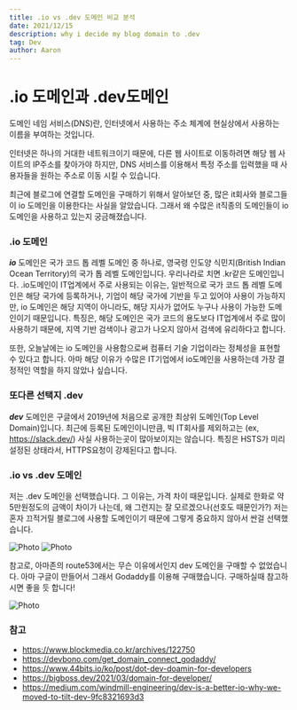 ```yaml
---
title: .io vs .dev 도메인 비교 분석
date: 2021/12/15
description: why i decide my blog domain to .dev
tag: Dev
author: Aaron
---
```


# .io 도메인과 .dev도메인

도메인 네임 서비스(DNS)란, 인터넷에서 사용하는 주소 체계에 현실상에서 사용하는 이름을 부여하는 것입니다.

인터넷은 하나의 거대한 네트워크이기 때문에, 다른 웹 사이트로 이동하려면 해당 웹 사이트의 IP주소를 찾아가야 하지만, DNS 서비스를 이용해서 특정 주소를 입력했을 때 사용자들을 원하는 주소로 이동 시킬 수 있습니다.

최근에 블로그에 연결할 도메인을 구매하기 위해서 알아보던 중, 많은 it회사와 블로그들이 io 도메인을 이용한다는 사실을 알았습니다. 그래서 왜 수많은 it직종의 도메인들이 io 도메인을 사용하고 있는지 궁금해졌습니다.

### .io  도메인

***io*** 도메인은 국가 코드 톱 레벨 도메인 중 하나로, 영국령 인도양 식민지(British Indian Ocean Territory)의 국가 톱 레벨 도메인입니다. 우리나라로 치면 .kr같은 도메인입니다. .io도메인이 IT업계에서 주로 사용되는 이유는, 일반적으로 국가 코드 톱 레벨 도메인은 해당 국가에 등록하거나, 기업이 해당 국가에 기반을 두고 있어야 사용이 가능하지만, io 도메인은 해당 지역이 아니라도, 해당 지사가 없어도 누구나 사용이 가능한 도메인이기 때문입니다.
특징은, 해당 도메인은 국가 코드의 용도보다 IT업계에서 주로 많이 사용하기 때문에, 지역 기반 검색이나 광고가 나오지 않아서 검색에 유리하다고 합니다.

또한, 오늘날에는 io 도메인을 사용함으로써 컴퓨터 기술 기업이라는 정체성을 표현할 수 있다고 합니다.
아마 해당 이유가 수많은 IT기업에서 io도메인을 사용하는데 가장 결정적인 역할을 하지 않았나 싶습니다.


### 또다른 선택지 .dev
***dev*** 도메인은 구글에서 2019년에 처음으로 공개한 최상위 도메인(Top Level Domain)입니다. 최근에 등록된 도메인이니만큼, 빅 IT회사를 제외하고는 (ex, https://slack.dev/) 사실 사용하는곳이 많아보이지는 않습니다.
특징은 HSTS가 미리 설정된 상태라서, HTTPS요청이 강제된다고 합니다.


### .io vs .dev 도메인
저는 .dev 도메인을 선택했습니다. 그 이유는, 가격 차이 때문입니다.
실제로 한화로 약 5만원정도의 금액이 차이가 나는데, 왜 그런지는 잘 모르겠으나(선호도 때문인가?) 저는 혼자 끄적거릴 블로그에 사용할 도메인이기 때문에 그렇게 중요하지 않아서 싼걸 선택했습니다.

<Image
  src='https://seongwoon-blog.s3.ap-northeast-2.amazonaws.com/images/difference-of-dev-and-io-domains/io-price.png'
  alt="Photo"
  width={800}
  height={400}
  priority
  className="next-image"
/>
<Image
  src='https://seongwoon-blog.s3.ap-northeast-2.amazonaws.com/images/difference-of-dev-and-io-domains/dev-price.png'
  alt="Photo"
  width={800}
  height={400}
  priority
  className="next-image"
/>

참고로, 아마존의 route53에서는 무슨 이유에서인지 dev 도메인을 구매할 수 없었습니다. 아마 구글이 만들어서 그래서 Godaddy를 이용해 구매했습니다. 구매하실때 참고하시면 좋을 듯 합니다!

<Image
  src='https://seongwoon-blog.s3.ap-northeast-2.amazonaws.com/images/difference-of-dev-and-io-domains/route53.png'
  alt="Photo"
  width={800}
  height={300}
  priority
  className="next-image"
/>


### 참고
- https://www.blockmedia.co.kr/archives/122750
- https://devbono.com/get_domain_connect_godaddy/
- https://www.44bits.io/ko/post/dot-dev-doamin-for-developers
- https://bigboss.dev/2021/03/domain-for-developer/
- https://medium.com/windmill-engineering/dev-is-a-better-io-why-we-moved-to-tilt-dev-9fc8321693d3
